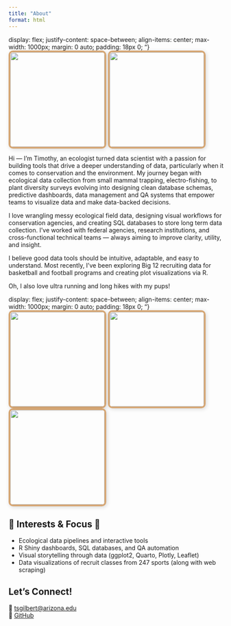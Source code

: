 ```yaml
---
title: "About"
format: html
---
```


::: {style="
  display: flex;
  justify-content: space-between;
  align-items: center;
  max-width: 1000px;
  margin: 0 auto;
  padding: 18px 0;
"}
<img src="assets/tim_run.jpg" width="220px" style="border: 4px solid #D6A775; border-radius: 10px; box-shadow: 2px 2px 10px rgba(0,0,0,0.15);"/> <img src="assets/tim_other.jpg" width="220px" style="border: 4px solid #D6A775; border-radius: 10px; box-shadow: 2px 2px 10px rgba(0,0,0,0.15);"/>
:::

Hi --- I'm Timothy, an ecologist turned data scientist with a passion for building tools that drive a deeper understanding of data, particularly when it comes to conservation and the environment. My journey began with ecological data collection from small mammal trapping, electro-fishing, to plant diversity surveys evolving into designing clean database schemas, predictive dashboards, data management and QA systems that empower teams to visualize data and make data-backed decisions.

I love wrangling messy ecological field data, designing visual workflows for conservation agencies, and creating SQL databases to store long term data collection. I've worked with federal agencies, research institutions, and cross-functional technical teams --- always aiming to improve clarity, utility, and insight.

I believe good data tools should be intuitive, adaptable, and easy to understand. Most recently, I've been exploring Big 12 recruiting data for basketball and football programs and creating plot visualizations via R.

Oh, I also love ultra running and long hikes with my pups!

::: {style="
  display: flex;
  justify-content: space-between;
  align-items: center;
  max-width: 1000px;
  margin: 0 auto;
  padding: 18px 0;
"}
<img src="assets/tali.jpg" width="220px" style="border: 4px solid #D6A775; border-radius: 10px; box-shadow: 2px 2px 10px rgba(0,0,0,0.15);"/> <img src="assets/dogs1.jpg" width="220px" style="border: 4px solid #D6A775; border-radius: 10px; box-shadow: 2px 2px 10px rgba(0,0,0,0.15);"/> <img src="assets/dogs2.jpg" width="220px" style="border: 4px solid #D6A775; border-radius: 10px; box-shadow: 2px 2px 10px rgba(0,0,0,0.15);"/>
:::

## 🌿 Interests & Focus 🌿

-   Ecological data pipelines and interactive tools
-   R Shiny dashboards, SQL databases, and QA automation
-   Visual storytelling through data (ggplot2, Quarto, Plotly, Leaflet)
-   Data visualizations of recruit classes from 247 sports (along with web scraping)

## Let's Connect!

📧 [tsgilbert\@arizona.edu](mailto:tsgilbert@arizona.edu)\
💾 [GitHub](https://github.com/tgilbert14)
